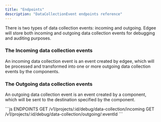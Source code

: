 ```yaml
---
title: "Endpoints"
description: "DataCollectionEvent endpoints reference"
---
```



<EdgeeSdk />

There is two types of data collection events: incoming and outgoing. 
Edgee will store both incoming and outgoing data collection events for debugging and auditing purposes.

### The Incoming data collection events

An incoming data collection event is an event created by edgee, which will be processed and transformed into one or more outgoing data collection events by the components.

### The Outgoing data collection events

An outgoing data collection event is an event created by a component, which will be sent to the destination specified by the component.


<RequestExample>
```js ENDPOINTS
GET /v1/projects/:id/debug/data-collection/incoming
GET /v1/projects/:id/debug/data-collection/outgoing/:eventId
```
</RequestExample>


